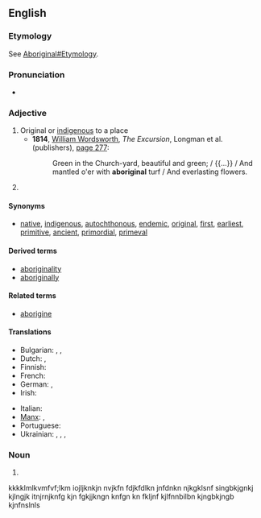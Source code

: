 {{also|Aboriginal}}
==English==

===Etymology===

See [[Aboriginal#Etymology]].

===Pronunciation===
* {{audio|En-uk-aboriginal.ogg|Audio (UK)}}

===Adjective===
{{en-adj}}

# Original or [[indigenous]] to a place
#* '''1814''', [[w:William Wordsworth|William Wordsworth]], ''The Excursion'', Longman et al. (publishers), [http://books.google.com/books?id=T18JAAAAQAAJ&pg=PA277&dq=aboriginal page 277]:
#*: Green in the Church-yard, beautiful and green; / {{...}} / And mantled o'er with '''aboriginal''' turf / And everlasting flowers.
# {{alternative capitalization of|Aboriginal}}

====Synonyms====
* {{sense|indigenous to a place}} [[native]], [[indigenous]], [[autochthonous]], [[endemic]], [[original]], [[first]], [[earliest]], [[primitive]], [[ancient]], [[primordial]], [[primeval]]

====Derived terms====
* [[aboriginality]]
* [[aboriginally]]

====Related terms====
* [[aborigine]]

====Translations====
{{trans-top|original; indigenous}}
* Bulgarian: {{t+|bg|коренен}}, {{t+|bg| местен}}, {{t+|bg|туземен}}
* Dutch: {{t+|nl|inheems}}, {{t-|nl|inheemse}}
* Finnish: {{t+|fi|alkuperäinen}}
* French: {{t+|fr|indigène}}
* German: {{t+|de|eingeboren}}, {{t+|de|einheimisch}}
* Irish: {{t|ga|bundúchasach}}
{{trans-mid}}
* Italian: {{t+|it|aborigeno}}
* [[Manx]]: {{t|gv|bun-chummallagh}}, {{t|gv|bun-dooghyssagh}}
* Portuguese: {{t+|pt|aborígene}}
* Ukrainian: {{t-|uk|аборигенський|tr=aboryhéns’kyj|xs=Ukrainian}}, {{t-|uk|тубільний|tr=tubíl’nyj|xs=Ukrainian}}, {{t-|uk|автохтонний|tr=avtoxtónnyj|xs=Ukrainian}}, {{t-|uk|туземський|tr=tuzéms’kyj|xs=Ukrainian}}
{{trans-bottom}}

===Noun===
{{en-noun}}

# {{alternative capitalization of|Aboriginal}}

kkkklmlkvmfvf;lkm iojljknkjn nvjkfn fdjkfdlkn jnfdnkn njkgklsnf singbkjgnkj  kjlngjk itnjrnjknfg  kjn fgkjjkngn knfgn kn fkljnf kjlfnnbilbn kjngbkjngb kjnfnslnls
